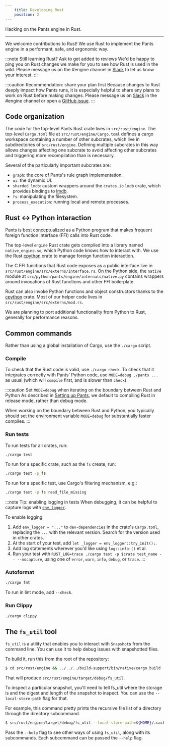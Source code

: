 ```yaml
---
    title: Developing Rust
    position: 2
---
```


Hacking on the Pants engine in Rust.

---

We welcome contributions to Rust! We use Rust to implement the Pants engine in a performant, safe, and ergonomic way.

:::note Still learning Rust? Ask to get added to reviews
We'd be happy to ping you on Rust changes we make for you to see how Rust is used in the wild. Please message us on the #engine channel in [Slack](/community/members) to let us know your interest.
:::

:::caution Recommendation: share your plan first
Because changes to Rust deeply impact how Pants runs, it is especially helpful to share any plans to work on Rust before making changes. Please message us on [Slack](/community/members) in the #engine channel or open a [GitHub issue](https://github.com/pantsbuild/pants/issues).
:::

## Code organization

The code for the top-level Pants Rust crate lives in `src/rust/engine`. The top-level `Cargo.toml` file at `src/rust/engine/Cargo.toml` defines a cargo workspace containing a number of other subcrates, which live in subdirectories of `src/rust/engine`. Defining multiple subcrates in this way allows changes affecting one subcrate to avoid affecting other subcrates and triggering more recompilation than is necessary.

Several of the particularly important subcrates are:

- `graph`: the core of Pants's rule graph implementation.
- `ui`: the dynamic UI.
- `sharded_lmdb`: custom wrappers around the `crates.io` `lmdb` crate, which provides bindings to [lmdb](https://en.wikipedia.org/wiki/Lightning_Memory-Mapped_Database).
- `fs`: manipulating the filesystem.
- `process_execution`: running local and remote processes.

## Rust \<-\> Python interaction

Pants is best conceptualized as a Python program that makes frequent foreign function interface (FFI) calls into Rust code.

The top-level `engine` Rust crate gets compiled into a library named `native_engine.so`, which Python code knows how to interact with. We use the Rust [cpython](https://crates.io/crates/cpython) crate to manage foreign function interaction.

The C FFI functions that Rust code exposes as a public interface live in `src/rust/engine/src/externs/interface.rs`. On the Python side, the `native` module at `src/python/pants/engine/internals/native.py` contains wrappers around invocations of Rust functions and other FFI boilerplate.

Rust can also invoke Python functions and object constructors thanks to the [cpython](https://crates.io/crates/cpython) crate. Most of our helper code lives in `src/rust/engine/src/externs/mod.rs`.

We are planning to port additional functionality from Python to Rust, generally for performance reasons.

## Common commands

Rather than using a global installation of Cargo, use the `./cargo` script.

### Compile

To check that the Rust code is valid, use `./cargo check`. To check that it integrates correctly with Pants' Python code, use `MODE=debug ./pants ...` as usual (which will `compile` first, and is slower than `check`).

:::caution Set `MODE=debug` when iterating on the boundary between Rust and Python
As described in [Setting up Pants](./setting-up-pants.mdx), we default to compiling Rust in release mode, rather than debug mode.

When working on the boundary between Rust and Python, you typically should set the environment variable `MODE=debug` for substantially faster compiles.
:::

### Run tests

To run tests for all crates, run:

```bash
./cargo test
```

To run for a specific crate, such as the `fs` create, run:

```bash
./cargo test -p fs
```

To run for a specific test, use Cargo's filtering mechanism, e.g.:

```bash
./cargo test -p fs read_file_missing
```

:::note Tip: enabling logging in tests
When debugging, it can be helpful to capture logs with [`env_logger`](https://docs.rs/env_logger/0.6.1/env_logger/).

To enable logging:

1. Add `env_logger = "..."` to `dev-dependencies` in the crate's `Cargo.toml`, replacing the `...` with the relevant version. Search for the version used in other crates.
2. At the start of your test, add `let _logger = env_logger::try_init();`.
3. Add log statements wherever you'd like using `log::info!()` et al.
4. Run your test with `RUST_LOG=trace ./cargo test -p $crate test_name -- --nocapture`, using one of `error`, `warn`, `info`, `debug`, or `trace`.
:::

### Autoformat

```bash
./cargo fmt
```

To run in lint mode, add `--check`.

### Run Clippy

```bash
./cargo clippy
```

## The `fs_util` tool

`fs_util` is a utility that enables you to interact with `Snapshot`s from the command line. You can use it to help debug issues with snapshotted files.

To build it, run this from the root of the repository:

```bash
$ cd src/rust/engine && ../../../build-support/bin/native/cargo build -p fs_util
```

That will produce `src/rust/engine/target/debug/fs_util`.

To inspect a particular snapshot, you'll need to tell fs_util where the storage is and the digest and length of the snapshot to inspect. You can use the `--local-store-path` flag for that.

For example, this command pretty prints the recursive file list of a directory through the directory subcommand.

```bash
$ src/rust/engine/target/debug/fs_util --local-store-path=${HOME}/.cache/pants/lmdb_store directory cat-proto --output-format=recursive-file-list <digesh> <len>
```

Pass the `--help` flag to see other ways of using `fs_util`, along with its subcommands. Each subcommand can be passed the `--help` flag.
